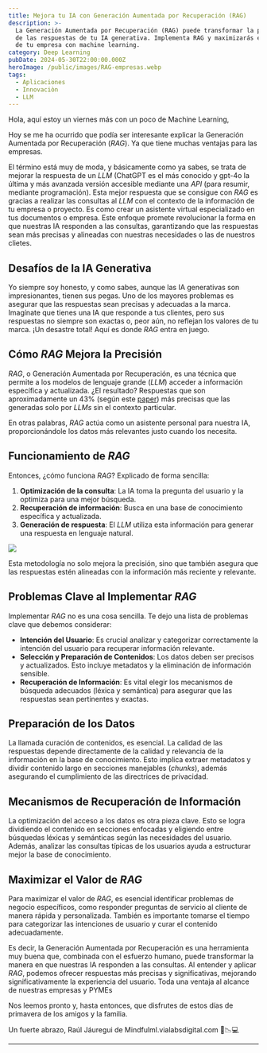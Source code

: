 ```yaml
---
title: Mejora tu IA con Generación Aumentada por Recuperación (RAG)
description: >-
  La Generación Aumentada por Recuperación (RAG) puede transformar la precisión
  de las respuestas de tu IA generativa. Implementa RAG y maximizarás el valor
  de tu empresa con machine learning.
category: Deep Learning
pubDate: 2024-05-30T22:00:00.000Z
heroImage: /public/images/RAG-empresas.webp
tags:
  - Aplicaciones
  - Innovaciòn
  - LLM
---
```


Hola, aquí estoy un viernes más con un poco de Machine Learning,

Hoy se me ha ocurrido que podía ser interesante explicar la Generación Aumentada por Recuperación (*RAG*). Ya que tiene muchas ventajas para las empresas.

El término está muy de moda, y básicamente como ya sabes, se trata de mejorar la respuesta de un *LLM* (ChatGPT es el más conocido y gpt-4o la última y más avanzada versión accesible mediante una *API* (para resumir, mediante programación). Esta mejor respuesta que se consigue con *RAG* es gracias  a realizar las consultas al *LLM* con el contexto de la información de tu empresa o proyecto. Es como crear un asistente virtual especializado en tus documentos o empresa. Este enfoque promete revolucionar la forma en que nuestras IA responden a las consultas, garantizando que las respuestas sean más precisas y alineadas con nuestras necesidades o las de nuestros clietes.

## Desafíos de la IA Generativa

Yo siempre soy honesto, y como sabes, aunque las IA generativas son impresionantes, tienen sus pegas. Uno de los mayores problemas es asegurar que las respuestas sean precisas y adecuadas a la marca. Imagínate que tienes una IA que responde a tus clientes, pero sus respuestas no siempre son exactas o, peor aún, no reflejan los valores de tu marca. ¡Un desastre total! Aquí es donde *RAG* entra en juego.

## Cómo *RAG* Mejora la Precisión

*RAG*, o Generación Aumentada por Recuperación, es una técnica que permite a los modelos de lenguaje grande (*LLM*) acceder a información específica y actualizada. ¿El resultado? Respuestas que son aproximadamente un 43% (según este [paper](https://arxiv.org/abs/2005.11401v4 "artículo científico")) más precisas que las generadas solo por *LLMs* sin el contexto particular.

En otras palabras, *RAG* actúa como un asistente personal para nuestra IA, proporcionándole los datos más relevantes justo cuando los necesita.

## Funcionamiento de *RAG*

Entonces, ¿cómo funciona *RAG*? Explicado de forma sencilla:

1. **Optimización de la consulta**: La IA toma la pregunta del usuario y la optimiza para una mejor búsqueda.
2. **Recuperación de información**: Busca en una base de conocimiento específica y actualizada.
3. **Generación de respuesta**: El *LLM* utiliza esta información para generar una respuesta en lenguaje natural.

![](/public/images/Esquema-RAG.webp)

Esta metodología no solo mejora la precisión, sino que también asegura que las respuestas estén alineadas con la información más reciente y relevante.

## Problemas Clave al Implementar *RAG*

Implementar *RAG* no es una cosa sencilla. Te dejo una lista de problemas clave que debemos considerar:

* **Intención del Usuario**: Es crucial analizar y categorizar correctamente la intención del usuario para recuperar información relevante.
* **Selección y Preparación de Contenidos**: Los datos deben ser precisos y actualizados. Esto incluye metadatos y la eliminación de información sensible.
* **Recuperación de Información**: Es vital elegir los mecanismos de búsqueda adecuados (léxica y semántica) para asegurar que las respuestas sean pertinentes y exactas.

## Preparación de los Datos

La llamada curación de contenidos, es esencial. La calidad de las respuestas depende directamente de la calidad y relevancia de la información en la base de conocimiento. Esto implica extraer metadatos y dividir contenido largo en secciones manejables (*chunks*), además asegurando el cumplimiento de las directrices de privacidad.

## Mecanismos de Recuperación de Información

La optimización del acceso a los datos es otra pieza clave. Esto se logra dividiendo el contenido en secciones enfocadas y eligiendo entre búsquedas léxicas y semánticas según las necesidades del usuario. Además, analizar las consultas típicas de los usuarios ayuda a estructurar mejor la base de conocimiento.

## Maximizar el Valor de *RAG*

Para maximizar el valor de *RAG*, es esencial identificar problemas de negocio específicos, como responder preguntas de servicio al cliente de manera rápida y personalizada. También es importante tomarse el tiempo para categorizar las intenciones de usuario y curar el contenido adecuadamente.

Es decir, la Generación Aumentada por Recuperación es una herramienta muy buena que, combinada con el esfuerzo humano, puede transformar la manera en que nuestras IA responden a las consultas. Al entender y aplicar *RAG*, podemos ofrecer respuestas más precisas y significativas, mejorando significativamente la experiencia del usuario. Toda una ventaja al alcance de nuestras empresas y PYMEs

Nos leemos pronto y, hasta entonces, que disfrutes de estos días de primavera de los amigos y la familia.

Un fuerte abrazo,
Raúl Jáuregui de Mindfulml.vialabsdigital.com 🌟📉💻

***
